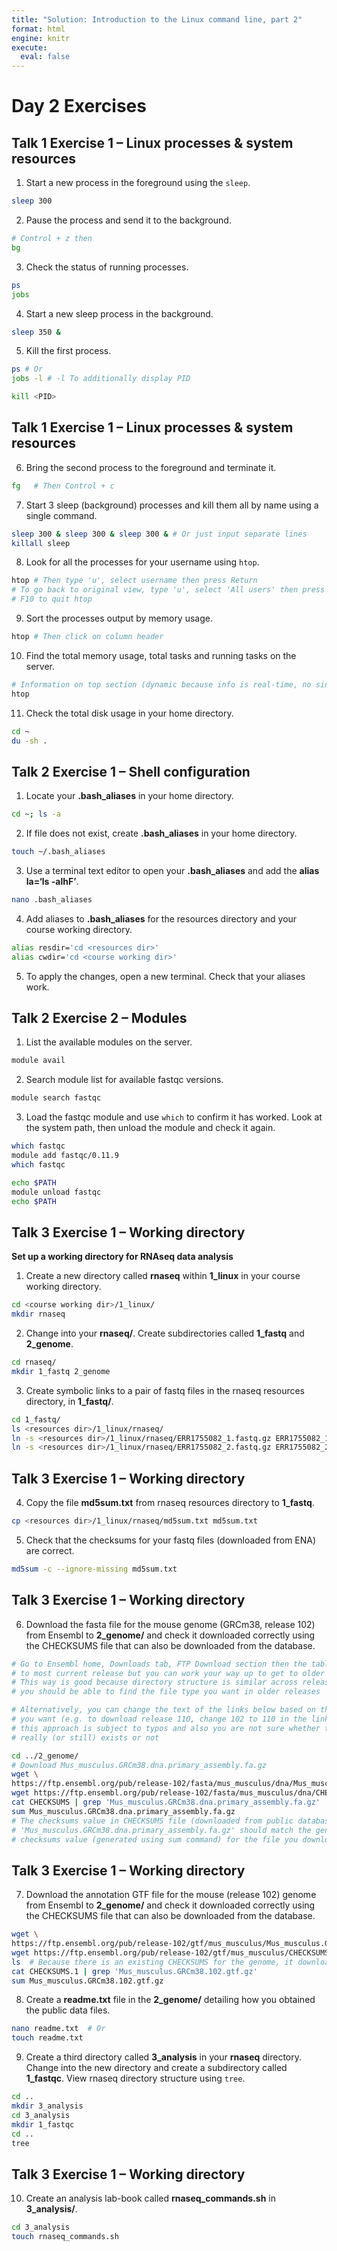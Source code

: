 ```yaml
---
title: "Solution: Introduction to the Linux command line, part 2"
format: html
engine: knitr
execute: 
  eval: false
---
```


# Day 2 Exercises

## Talk 1 Exercise 1 – Linux processes & system resources {#sec-Talk1Exercise1}

1. Start a new process in the foreground using the `sleep`.

```bash
sleep 300
```

2. Pause the process and send it to the background.

```bash
# Control + z then
bg
```

3. Check the status of running processes.

```bash
ps
jobs
```

4. Start a new sleep process in the background.

```bash
sleep 350 &
```

5. Kill the first process.

```bash
ps # Or 
jobs -l # -l To additionally display PID

kill <PID>
```

## Talk 1 Exercise 1 – Linux processes & system resources 

6. Bring the second process to the foreground and terminate it.

```bash
fg   # Then Control + c
```

7. Start 3 sleep (background) processes and kill them all by name using a single command.

```bash
sleep 300 & sleep 300 & sleep 300 & # Or just input separate lines
killall sleep
```

8. Look for all the processes for your username using `htop`.

```bash
htop # Then type 'u', select username then press Return 
# To go back to original view, type 'u', select 'All users' then press Return
# F10 to quit htop
```

9. Sort the processes output by memory usage.

```bash
htop # Then click on column header
```

10. Find the total memory usage, total tasks and running tasks on the server.

```bash
# Information on top section (dynamic because info is real-time, no single answer)
htop 
```

11. Check the total disk usage in your home directory.

```bash
cd ~ 
du -sh .
```

## Talk 2 Exercise 1 – Shell configuration {#sec-Talk2Exercise1}

1. Locate your **.bash_aliases** in your home directory.

```bash
cd ~; ls -a
```

2. If file does not exist, create **.bash_aliases** in your home directory. 

```bash
touch ~/.bash_aliases
```

3. Use a terminal text editor to open your **.bash_aliases** and add the **alias la='ls -alhF'**.

```bash
nano .bash_aliases     
```

4. Add aliases to **.bash_aliases** for the resources directory and your course working directory.

```bash
alias resdir='cd <resources dir>'
alias cwdir='cd <course working dir>'
```

5. To apply the changes, open a new terminal. Check that your aliases work.

<!-- 10. To apply the changes, open a new terminal (or type `source .bash_aliases` on the current terminal). Check that your aliases work. -->

## Talk 2 Exercise 2 – Modules {#sec-Talk2Exercise2}

1. List the available modules on the server.

```bash
module avail
```

2. Search module list for available fastqc versions.

```bash
module search fastqc
```

3. Load the fastqc module and use `which` to confirm it has worked. 
Look at the system path, then unload the module and check it again.

```bash
which fastqc
module add fastqc/0.11.9 
which fastqc

echo $PATH
module unload fastqc
echo $PATH
```

<!--
3. Try using the module system to load different versions of programs you are familiar with.
Look at how system path changes.

```bash
module add cellranger/2.1.1
module list
module unload cellranger
module list
module add cellranger/7.1.0
```
-->

## Talk 3 Exercise 1 – Working directory {#sec-Talk3Exercise1}

**Set up a working directory for RNAseq data analysis**

1. Create a new directory called **rnaseq** within **1_linux** in your course working directory. 

```bash
cd <course working dir>/1_linux/
mkdir rnaseq
```

2. Change into your **rnaseq/**. Create subdirectories called **1_fastq** and **2_genome**.

```bash
cd rnaseq/
mkdir 1_fastq 2_genome
```

3. Create symbolic links to a pair of fastq files in the rnaseq resources directory, in **1_fastq/**.

```bash
cd 1_fastq/
ls <resources dir>/1_linux/rnaseq/
ln -s <resources dir>/1_linux/rnaseq/ERR1755082_1.fastq.gz ERR1755082_1.fastq.gz
ln -s <resources dir>/1_linux/rnaseq/ERR1755082_2.fastq.gz ERR1755082_2.fastq.gz
```

## Talk 3 Exercise 1 – Working directory 

4. Copy the file **md5sum.txt** from rnaseq resources directory to **1_fastq**.

```bash
cp <resources dir>/1_linux/rnaseq/md5sum.txt md5sum.txt
```

5. Check that the checksums for your fastq files (downloaded from ENA) are correct.

```bash
md5sum -c --ignore-missing md5sum.txt
``` 

## Talk 3 Exercise 1 – Working directory

6. Download the fasta file for the mouse genome (GRCm38, release 102) from Ensembl to **2_genome/** and check it downloaded correctly using the CHECKSUMS file that can also be downloaded from the database.

```bash
# Go to Ensembl home, Downloads tab, FTP Download section then the table links 
# to most current release but you can work your way up to get to older releases
# This way is good because directory structure is similar across releases and 
# you should be able to find the file type you want in older releases

# Alternatively, you can change the text of the links below based on the release 
# you want (e.g. to download release 110, change 102 to 110 in the links) but 
# this approach is subject to typos and also you are not sure whether the link
# really (or still) exists or not

cd ../2_genome/
# Download Mus_musculus.GRCm38.dna.primary_assembly.fa.gz
wget \
https://ftp.ensembl.org/pub/release-102/fasta/mus_musculus/dna/Mus_musculus.GRCm38.dna.primary_assembly.fa.gz &
wget https://ftp.ensembl.org/pub/release-102/fasta/mus_musculus/dna/CHECKSUMS &
cat CHECKSUMS | grep 'Mus_musculus.GRCm38.dna.primary_assembly.fa.gz'
sum Mus_musculus.GRCm38.dna.primary_assembly.fa.gz
# The checksums value in CHECKSUMS file (downloaded from public database) for 
# 'Mus_musculus.GRCm38.dna.primary_assembly.fa.gz' should match the generated 
# checksums value (generated using sum command) for the file you downloaded
```

## Talk 3 Exercise 1 – Working directory

7. Download the annotation GTF file for the mouse (release 102) genome from Ensembl to **2_genome/** and check it downloaded correctly using the CHECKSUMS file that can also be downloaded from the database.

```bash
wget \
https://ftp.ensembl.org/pub/release-102/gtf/mus_musculus/Mus_musculus.GRCm38.102.gtf.gz &
wget https://ftp.ensembl.org/pub/release-102/gtf/mus_musculus/CHECKSUMS > CHECKSUMS_GTF &
ls  # Because there is an existing CHECKSUMS for the genome, it downloaded GTF CHECKSUMS as CHECKSUMS.1
cat CHECKSUMS.1 | grep 'Mus_musculus.GRCm38.102.gtf.gz'
sum Mus_musculus.GRCm38.102.gtf.gz
```

8. Create a **readme.txt** file in the **2_genome/** detailing how you obtained the public data files.

```bash
nano readme.txt  # Or
touch readme.txt
```

9. Create a third directory called **3_analysis** in your **rnaseq** directory. Change into the new directory and create a subdirectory called **1_fastqc**. View rnaseq directory structure using `tree`.

```bash
cd ..
mkdir 3_analysis
cd 3_analysis
mkdir 1_fastqc
cd ..
tree
```

## Talk 3 Exercise 1 – Working directory

10. Create an analysis lab-book called **rnaseq_commands.sh** in **3_analysis/**.

```bash
cd 3_analysis
touch rnaseq_commands.sh
```
